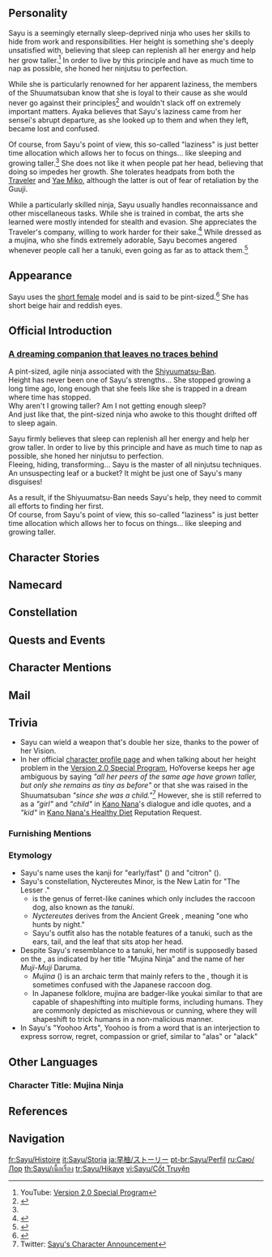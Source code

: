 {{CharacterTabs}}
{{Quote|Sayu, Shuumatsuban's resident ninja, is obsessed with sleeping and growing taller.<br />She has mastered all kinds of ninjutsu to run away and hide in pursuit of opportunities to laze around and sleep.<br />Such an extraordinary skillset may have very unexpected uses.|Description from the Official Website<ref name="OGIW">Official ''Genshin Impact'' Website: [https://genshin.hoyoverse.com/en/character/inazuma?char=3 Sayu]</ref>}}

==Personality==
{{Quote|A pint-sized ninja attached to the Shuumatsuban, who always seems sleep-deprived.|In-game character attributes page text
}}

Sayu is a seemingly eternally sleep-deprived ninja who uses her skills to hide from work and responsibilities. Her height is something she's deeply unsatisfied with, believing that sleep can replenish all her energy and help her grow taller.<ref name="2.0SP">YouTube: [https://youtu.be/l8YXe7EkmoU&t=2401s Version 2.0 Special Program]</ref> In order to live by this principle and have as much time to nap as possible, she honed her ninjutsu to perfection.

While she is particularly renowned for her apparent laziness, the members of the Shuumatsuban know that she is loyal to their cause as she would never go against their principles<ref>{{Ref/Quest|A Mysterious Order}}</ref> and wouldn't slack off on extremely important matters. Ayaka believes that Sayu's laziness came from her sensei's abrupt departure, as she looked up to them and when they left, became lost and confused.

Of course, from Sayu's point of view, this so-called "laziness" is just better time allocation which allows her to focus on things... like sleeping and growing taller.<ref name="OGIW" /> She does not like it when people pat her head, believing that doing so impedes her growth. She tolerates headpats from both the [[Traveler]] and [[Yae Miko]], although the latter is out of fear of retaliation by the Guuji.

While a particularly skilled ninja, Sayu usually handles reconnaissance and other miscellaneous tasks. While she is trained in combat, the arts she learned were mostly intended for stealth and evasion. She appreciates the Traveler's company, willing to work harder for their sake.<ref>{{Ref/Quest|Where the Dandelions Find Rest}}</ref> While dressed as a mujina, who she finds extremely adorable, Sayu becomes angered whenever people call her a tanuki, even going as far as to attack them.<ref>{{Ref/VO|Arataki Itto|About Sayu}}</ref>

==Appearance==
{{See also|Mini Mujina}}
<!-- Keep appearance section short and concise. Limit to 3-4 sentences. Outfits should be described on the outfit pages. -->
Sayu uses the [[:Category:Short Female Characters|short female]] model and is said to be pint-sized.<ref>{{Ref/NPC|Kano Nana}}</ref> She has short beige hair and reddish eyes.

==Official Introduction==
<h3>[https://www.hoyolab.com/article/416410 A dreaming companion that leaves no traces behind]</h3>

{{Quote|Are you in a hurry to find Sayu? Oh, I see, she is usually hiding in the trees in the afternoons. I have my own ways of finding her, so please let me know if you need help... Oh, but if I interfere, then I will deny you the pleasure of finishing this task on your own, won't I?|[[Kamisato Ayato]]}}

A pint-sized, agile ninja associated with the [[Shuumatsuban|Shiyuumatsu-Ban]].<br />
Height has never been one of Sayu's strengths... She stopped growing a long time ago, long enough that she feels like she is trapped in a dream where time has stopped.<br />
Why aren't I growing taller? Am I not getting enough sleep?<br />
And just like that, the pint-sized ninja who awoke to this thought drifted off to sleep again.

Sayu firmly believes that sleep can replenish all her energy and help her grow taller. In order to live by this principle and have as much time to nap as possible, she honed her ninjutsu to perfection.<br />
Fleeing, hiding, transforming... Sayu is the master of all ninjutsu techniques. An unsuspecting leaf or a bucket? It might be just one of Sayu's many disguises!

As a result, if the Shiyuumatsu-Ban needs Sayu's help, they need to commit all efforts to finding her first.<br />
Of course, from Sayu's point of view, this so-called "laziness" is just better time allocation which allows her to focus on things... like sleeping and growing taller.

==Character Stories==
{{Character Story
|title1        = Character Details
|text1         = <p>Most Inazumans are unaware of the existence of the Shuumatsuban. In fact, the Shuumatsuban is a secret organization under the Yashiro Commission.</p><p>There is also a little ninja who goes by the name of Sayu in the Shuumatsuban, and this fact is even less known.</p><p>Sayu is a special existence in the Shuumatsuban. She has been raised in the Shuumatsuban since she was a child, and is extremely loyal to the organization.</p><p>That said, her most prominent trait is not "loyalty", but "laziness."</p><p>Lazing around is what Sayu does best. She has long mastered the various arts of ninjutsu, particularly those that help her to slack off or shirk her duties, such as escape techniques and aura concealment.</p><p>People who don't know about her habits will have to make a lot of effort to find her.</p><p>However, if you ask Sayu about her slacking, she will shrug and reply, "It's not that I'm lazy, I just want to spend my time on more meaningful things."</p>
|mention1      = 

|title2        = Character Story 1
|friendship2   = 2
|text2         = <p>Sayu is petite and can even be described as delicate.</p><p>This is also something that bothers her &mdash;</p><p>One by one, her peers are growing taller, but she still has the stature of a child, as her height has not changed at all.</p><p>Sayu is really anxious about this matter.</p><p>Day by day, the world seems to be sprouting skyward, and only she remains small as ever.</p><p>Growing taller has gradually become an obsession in Sayu's mind.</p><p>"As long as I sleep long enough, I can definitely grow taller!"</p><p>She came to believe this ever so firmly, seizing every opportunity to sleep as much as possible, creating every opportunity and circumstance, even when there were none.</p><p>People around little Sayu often let her be, as they don't have the heart to disturb her sleep.</p><p>So now, the situation has progressed such that Sayu is able to fall asleep, even whilst standing.</p>
|mention2      = 

|title3        = Character Story 2
|friendship3   = 3
|text3         = <p>The ninjutsu that Sayu has learned is not very powerful in combat, but it is quite useful in the matter of slacking off.</p><p>She is extremely skilled at hiding and covering her tracks, and is an expert in this area. Therefore, if she has the intention to hide, ordinary people absolutely cannot find her.</p><p>However, even the most ingenious puzzles have answers, and even the most elusive treasures have clues for people to find them. This also holds true for Sayu.</p><p>After spending enough time with Sayu, one will understand her habits and preferences. Trying to find her doesn't seem so difficult anymore.</p><p>For example, if you go to Sayu's room early in the morning and lift the covers, the odds are that you will find her in bed.</p><p>At noon, you can check out the trees near the shrine and who knows, you may find something unexpected.</p><p>It will be more challenging to find Sayu at night, but it's a good idea to go to her house and wait for her to emerge.</p><p>However, please remember not to disturb Sayu, who is busy growing taller, unless it is absolutely necessary.</p><p>Even gentle rabbits bite when provoked, let alone Sayu...</p>
|mention3      = 

|title4        = Character Story 3
|friendship4   = 4
|text4         = <p>That said, finding Sayu doesn't mean that she can be put to work quietly.</p><p>Moreover, Sayu's work at the Shuumatsuban is not that of a fixed daily routine, but missions that pop up if and as needed.</p><p>And so, this happens:</p><p>When new missions are assigned, you won't see hide or tail of her.</p><p>By the time she has been found (and with much effort), a more suitable person has been assigned for the mission.</p><p>And in case there is no other suitable candidate other than Sayu, all the more she will try to slip away, so as not to be overwhelmed by the mission.</p><p>It's just that... If Sayu used her ninjutsu to work hard, she would have had great accomplishments in the Shuumatsuban.</p>
|mention4      = 

|title5        = Character Story 4
|friendship5   = 5
|text5         = <p>Sayu is the last successor to the Ninjutsu Art &mdash; Yoohoo Art.</p><p>In this school of ninjutsu, which is known for teasing its enemies, Sayu has learned only ninjutsu such as escape and clone techniques.</p><p>These ninjutsu are of little use in actual combat, but have an undeniable aesthetic flair.</p><p>Amongst falling leaves, a silhouette vanishes in a flash, a gentle breeze blows, and a kite suddenly appears on the ground... The incredible scene is comparable to an artistic performance.</p><p>Thus, whenever there is a festival, Sayu will be invited by various parties to perform her mysterious ninjutsu.</p><p>If it's [[Yoimiya]] who's searching for her, Sayu can still find ways to hide.</p><p>But if the person in question is [[Yae Miko|Lady Guuji Yae]], resistance is futile for Sayu.</p><p>Clone techniques do nothing to fool the Lady Guuji's sharp eyes, and aura concealment doesn't help Sayu at all in escaping from the Lady Guuji's grasp.</p><p>Running for the hills is even less feasible, and might even risk angering the Lady Guuji...</p><p>Fortunately, there are very few circumstances that require Lady Guuji Yae to make a personal appearance.</p>
|mention5      = Yae Miko,Yoimiya

|title6        = Character Story 5
|friendship6   = 6
|text6         = <p>For as long as Sayu can remember, she has been studying ninjutsu with her sensei in the Shuumatsuban.</p><p>Although the Shuumatsuban is a clandestine organization, the elders are very kind and have taken good care of young Sayu.</p><p>"Being overly reliant on others is never a good thing for a ninja."</p><p>After Sayu had reached a bottleneck in learning ninjutsu, her sensei observed her situation and thought thusly.</p><p>As the years passed, Sayu grew steadily. Once she was capable enough to defend herself, her sensei chose to leave quietly.</p><p>A young animal that leaves the protection of its parents will grow up rapidly. The same is true of the sensei's expectations for Sayu.</p><p>The young ninja did not disappoint her sensei. Soon after, Sayu obtained a Vision.</p><p>And then, she started working diligently in the Shuumatsuban... diligently shirking her duties.</p><p>Sayu is always busy sleeping and hiding from people, so in that sense, she also has a lot to do.</p><p>Occasionally, when Sayu is free and alone to enjoy the moonlight, she feels lost deep inside.</p><p>The people who have always been with you will one day leave...is this how life is meant to be?</p><p>But perhaps someday in the future, I will also meet the person who will always be with me.</p><p>Pondering the matter, the little ninja fell asleep again...</p>
|mention6      = 

|title7        = Mini Mujina
|friendship7   = 4
|text7         = <p>Sayu's outfit is said to be a gift from her sensei.</p><p>The style references the form of a small animal &mdash; the "mujina," and Sayu's favorite colors were also specially chosen for it.</p><p>It is light and flexible, thus making it suitable for a ninja.</p><p>Sayu is especially fond of the huge hood, as it brings about a sense of security.</p><p>The long tail is designed for Sayu to maintain balance on the branches.</p><p>As for the only drawback... this outfit probably looks too much like a tanuki, and Sayu often gets misunderstood because of it.</p><p>Initially, she would seriously explain to the other party that:</p><p>"I'm not a tanuki, I'm Sayu."</p><p>However, over time, similar incidents have occurred too many times, and Sayu now bears a grudge against tanuki.</p><p>Nowadays, if such a situation happens again, Sayu will pout in anger.</p><p>So, in order to get along well with Sayu, please memorize the following:</p><p>Sayu is not a tanuki, but Sayu.</p><p>Her outfit is also not that of a tanuki's, but a mini mujina.</p>
|mention7      = 

|title8        = Vision
|friendship8   = 6
|text8         = <p>This is the story of Sayu when she just started being on her own.</p><p>Fragile beings walking alone in this world inevitably find themselves in scary situations. The only way to understand what it's like is to have experienced it.</p><p>This is exactly what happened to Sayu. Adept at observation and evasion, she has always understood that she is not suitable for combat.</p><p>Her overly petite stature gives her no advantage in terms of strength to speak of, and her ninjutsu will not be of much use in actual combat.</p><p>Yet missions do not wait for ninjas to grow fully before descending upon them. In an era of turmoil, Sayu would also find herself in trouble because of not-so-important work.</p><p>Surrounded by strong foes, she had to do her best and barely managed to escape. It cost her almost everything to bring the information back safely.</p><p>Exhausted and wounded, Sayu was about to faint, but only one thing lingered in her mind:</p><p>"It's not only strong brute force that can overpower everything, the weak have their own way of surviving. It's because you're weak that you can notice those unseen moments that change your fate... The chances of escaping from here are slim, but that's what my ninjutsu is for."</p><p>The moment the leaves fell, she disappeared. All her pursuers were incredulous. The tiny ninja disappeared as if she were dust in the wind.</p><p>The next morning, Sayu struggled to get up, and found that the ninja pack strapped to her leg had long since disappeared.</p><p>However, a surprising object appeared in the same place instead &mdash; a Vision gleaming in the sunrise.</p><p>Now, with the power of the Vision, Sayu can wield a [[claymore]] taller than herself. She no longer has to fear the omnipresent strife of a chaotic world.</p><p>Unfortunately, Sayu's most immediate worries have not yet been resolved.</p><p>Regarding her growing taller, it seems that even a Vision is unable to do anything about it.</p>
|mention8      = 
}}

==Namecard==
{{Namecard|Sayu: Muji-Muji Daruma}}

==Constellation==
{{Constellation Lore|Nyctereutes Minor}}

==Quests and Events==
{{Quests and Events
|The Omnipresent God = cinematic
}}

==Character Mentions==
{{Character Mentions}}

==Mail==
{{Mails by Category List|noheader=1}}

==Trivia==
* Sayu can wield a weapon that's double her size, thanks to the power of her Vision.
* In her official [https://www.hoyolab.com/article/416410 character profile page] and when talking about her height problem in the [https://youtu.be/l8YXe7EkmoU&t=2401s Version 2.0 Special Program], HoYoverse keeps her age ambiguous by saying ''"all her peers of the same age have grown taller, but only she remains as tiny as before"'' or that she was raised in the Shuumatsuban ''"since she was a child."''<ref>Twitter: [https://twitter.com/GenshinImpact/status/1423950796715139076 Sayu's Character Announcement]</ref> However, she is still referred to as a ''"girl"'' and ''"child"'' in [[Kano Nana]]'s dialogue and idle quotes, and a ''"kid"'' in [[Kano Nana's Healthy Diet]] Reputation Request.

===Furnishing Mentions===
{{Character Furnishing Mentions}}

===Etymology===
* Sayu's name uses the kanji for "early/fast" ({{ja|早}}) and "citron" ({{ja|柚}}).
* Sayu's constellation, Nyctereutes Minor, is the New Latin for "The Lesser {{w|Raccoon dog|Tanuki}}."
** ''{{w|Nyctereutes}}'' is the genus of ferret-like canines which only includes the raccoon dog, also known as the ''tanuki''.
** ''Nyctereutes'' derives from the Ancient Greek {{Lang|mini=1|grc=νυκτερευτής|grc_rm=nuktereutḗs}}, meaning "one who hunts by night."
** Sayu's outfit also has the notable features of a tanuki, such as the ears, tail, and the leaf that sits atop her head.
* Despite Sayu's resemblance to a tanuki, her motif is supposedly based on the {{w|mujina}}, as indicated by her title "Mujina Ninja" and the name of her ''Muji-Muji'' Daruma.
** ''Mujina'' ({{ja|狢}}) is an archaic term that mainly refers to the {{w|Japanese badger}}, though it is sometimes confused with the Japanese raccoon dog.
** In Japanese folklore, mujina are badger-like youkai similar to {{w|bake-danuki}} that are capable of shapeshifting into multiple forms, including humans. They are commonly depicted as mischievous or cunning, where they will shapeshift to trick humans in a non-malicious manner.
* In Sayu's "Yoohoo Arts", Yoohoo is from a word {{Lang|zh=呜呼|zh_rm=wūhū|ja=嗚呼|ja_rm=aa/oko|sort=zh,ja}} that is an interjection to express sorrow, regret, compassion or grief, similar to "alas" or "alack"
<!--
==Notes==
{{Reflist|note=1}}
-->
==Other Languages==
===Character Title: Mujina Ninja===
{{Other Languages
|en      = Mujina Ninja
|zhs     = 忍里之貉
|zhs_rm  = Rěnlǐ zhī Hé
|zht     = 忍里之貉
|zht_rm  = Rěnlǐ zhī Hé
|zh_tl   = Ninja Village Raccoon-Dog
|ja      = 忍びの里の貉
|ja_rm   = Shinobi no Sato no Mujina
|ja_tl   = Ninja Village Raccoon-Dog
|ko      = 닌자 너구리
|ko_rm   = Ninja Neoguri
|ko_tl   = Ninja Raccoon
|es      = La Tejón Ninja
|es_tl   = The Badger Ninja
|fr      = Mujina shinobi
|fr_tl   = Mujina Shinobi
|ru      = Мудзина-ниндзя
|th      = นินจามูจิน่า
|th_rm   = 
|th_tl   = Mujina Ninja
|vi      = Ninja Mujina
|vi_tl   = Mujina Ninja
|de      = Mujina-Ninja
|id      = Mujina Ninja
|pt      = Mujina Ninja
|tr      = Mujina Ninja
|it      = Ninja mujina
|it_tl   = Mujina Ninja
}}

==References==
{{Reflist|2}}

==Navigation==
{{Character Navbox|link type=lore}}

[[fr:Sayu/Histoire]]
[[it:Sayu/Storia]]
[[ja:早柚/ストーリー]]
[[pt-br:Sayu/Perfil]]
[[ru:Саю/Лор]]
[[th:Sayu/เนื้อเรื่อง]]
[[tr:Sayu/Hikaye]]
[[vi:Sayu/Cốt Truyện]]